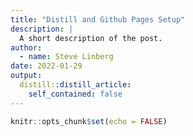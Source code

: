 ```yaml
---
title: "Distill and Github Pages Setup"
description: |
  A short description of the post.
author:
  - name: Steve Linberg
date: 2022-01-29
output:
  distill::distill_article:
    self_contained: false
---
```



```r
knitr::opts_chunk$set(echo = FALSE)
```

